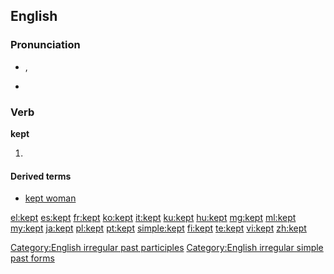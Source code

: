==English==

{{rank|fire|lost|human|381|kept|business|mean|manner}}

===Pronunciation===
* {{IPA|/ˈkɛpt/}}, {{SAMPA|/"kEpt/}}
* {{audio|en-us-kept.ogg|Audio (US)}}
*: {{rhymes|ɛpt}}

===Verb===
'''kept'''

# {{past of|[[keep]]}}

====Derived terms====
*[[kept woman]]

[[Category:English irregular past participles]]
[[Category:English irregular simple past forms]]

[[el:kept]]
[[es:kept]]
[[fr:kept]]
[[ko:kept]]
[[it:kept]]
[[ku:kept]]
[[hu:kept]]
[[mg:kept]]
[[ml:kept]]
[[my:kept]]
[[ja:kept]]
[[pl:kept]]
[[pt:kept]]
[[simple:kept]]
[[fi:kept]]
[[te:kept]]
[[vi:kept]]
[[zh:kept]]